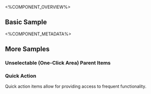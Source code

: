 
<%COMPONENT_OVERVIEW%>

## Basic Sample
<Basic />

<%COMPONENT_METADATA%>

## More Samples

### Unselectable (One-Click Area) Parent Items
<UnselectableParentItems />

### Quick Action
Quick action items allow for providing access to frequent functionality.

<QuickAction />
